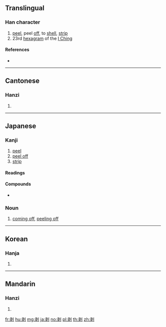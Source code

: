 {{also|剝}}
==Translingual==

===Han character===
{{Han char|rn=18|rad=刀|as=08|sn=10|four=|canj=NELN|ids=⿰录刂}}

# [[peel]], peel [[off]], to [[shell]], [[strip]]
# 23rd [[hexagram]] of the [[I Ching]]

====References====
* {{Han ref|kx=0141.411|hdz=10346.040|uh=5265|ud=21093}}

----

==Cantonese==

===Hanzi===
{{yue-hanzi|jyut=[[bok1]], [[mok1]]|y=bok1, mok1}}

# {{defn|lang=yue|sort=刀08}}

----

==Japanese==

===Kanji===
{{ja-kanji|grade=|rs=刀08|style=s|kyu=剝}}

# [[peel]]
# [[peel off]]
# [[strip]]

====Readings====
{{ja-readings|goon=[[ほく]] (hoku)|kanon=[[はく]] (haku)|kun=[[はぐ]] (hagu), [[むく]] (muku), [[はげる]] (hageru)}}

====Compounds====
{{der-top|Compounds}}
* {{ja-r|剝離|はくり|gloss=[[detachment]]}}
{{der-bottom}}

===Noun===
{{ja-noun|はく}}

# [[come off|coming off]], [[peel off|peeling off]]

----

==Korean==

===Hanja===
{{ko-hanja|hangeul=박|rv=bak|mr=pak|y=pak}}

# {{defn|lang=ko|sort=刀08}}

----

==Mandarin==

===Hanzi===
{{cmn-hanzi|tra=剝|pin=[[bō]] ([[bo1]])|wg=po<sup>1</sup>}}

# {{defn|lang=cmn|sort=刀08}}

[[fr:剥]]
[[hu:剥]]
[[mg:剥]]
[[ja:剥]]
[[no:剥]]
[[pl:剥]]
[[th:剥]]
[[zh:剥]]